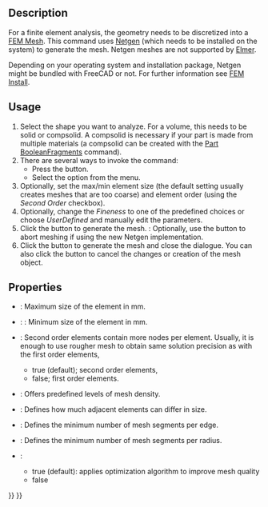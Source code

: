 <languages/>
<translate>

<!--T:4-->
{{Docnav
|[[FEM_ConstantVacuumPermittivity|Constant vacuum permittivity]]
|[[FEM_MeshGmshFromShape|FEM mesh from shape by Gmsh]]
|[[FEM_Workbench|FEM]]
|IconL=FEM_ConstantVacuumPermittivity.svg
|IconR=FEM_MeshGmshFromShape.svg
|IconC=Workbench_FEM.svg
}}

<!--T:1-->
{{GuiCommandContainer|
{{GuiCommand
|Name=FEM MeshNetgenFromShape
|MenuLocation=Mesh → Mesh From Shape by Netgen
|Workbenches=[[FEM_Workbench|FEM]]
|SeeAlso=[[FEM_tutorial|FEM tutorial]]
}}
{{GuiCommandFemInfo
|Solvers=CalculiX, Mystran, Z88
}}
}}

==Description== <!--T:8-->

<!--T:10-->
For a finite element analysis, the geometry needs to be discretized into a [[FEM_Mesh|FEM Mesh]]. This command uses [https://www.ngsolve.org/ Netgen] (which needs to be installed on the system) to generate the mesh. Netgen meshes are not supported by [[FEM_SolverElmer|Elmer]].

<!--T:11-->
Depending on your operating system and installation package, Netgen might be bundled with FreeCAD or not. For further information see [[FEM_Install#Netgen|FEM Install]].

==Usage== <!--T:9-->

<!--T:12-->
# Select the shape you want to analyze. For a volume, this needs to be solid or compsolid. A compsolid is necessary if your part is made from multiple materials (a compsolid can be created with the [[Part_BooleanFragments|Part BooleanFragments]] command).
# There are several ways to invoke the command:
#* Press the {{Button|[[Image:FEM_MeshNetgenFromShape.svg|16px]] [[FEM_MeshNetgenFromShape|Mesh From Shape by Netgen]]}} button.
#* Select the {{MenuCommand|Mesh → [[Image:FEM_MeshGmshFromShape.svg|16px]] Mesh From Shape by Netgen}} option from the menu.
# Optionally, set the max/min element size (the default setting usually creates meshes that are too coarse) and element order (using the ''Second Order'' checkbox).
# Optionally, change the ''Fineness'' to one of the predefined choices or choose ''UserDefined'' and manually edit the parameters.
# Click the {{Button|Apply}} button to generate the mesh. {{Version|1.0}}: Optionally, use the {{Button|Cancel}} button to abort meshing if using the new Netgen implementation.
# Click the {{Button|OK}} button to generate the mesh and close the dialogue. You can also click the {{Button|Cancel}} button to cancel the changes or creation of the mesh object.

== Properties == <!--T:13-->

<!--T:14-->
* {{PropertyData|Max. Size}}: Maximum size of the element in mm.
* {{PropertyData|Min. Size}}: {{Version|1.0}}: Minimum size of the element in mm.
* {{PropertyData|Second order}}: Second order elements contain more nodes per element. Usually, it is enough to use rougher mesh to obtain same solution precision as with the first order elements,
** true (default); second order elements,
** false; first order elements. 
* {{PropertyData|Fineness}}: Offers predefined levels of mesh density.
* {{PropertyData|Growth Rate}}: Defines how much adjacent elements can differ in size.
* {{PropertyData|Nb. Segs per Edge}}: Defines the minimum number of mesh segments per edge.
* {{PropertyData|Nb. Segs per Radius}}: Defines the minimum number of mesh segments per radius.
* {{PropertyData|Optimize}}:
** true (default): applies optimization algorithm to improve mesh quality
** false


<!--T:5-->
{{Docnav
|[[FEM_ConstantVacuumPermittivity|Constant vacuum permittivity]]
|[[FEM_MeshGmshFromShape|FEM mesh from shape by Gmsh]]
|[[FEM_Workbench|FEM]]
|IconL=FEM_ConstantVacuumPermittivity.svg
|IconR=FEM_MeshGmshFromShape.svg
|IconC=Workbench_FEM.svg
}}

</translate>
{{FEM Tools navi{{#translation:}}}}
{{Userdocnavi{{#translation:}}}}